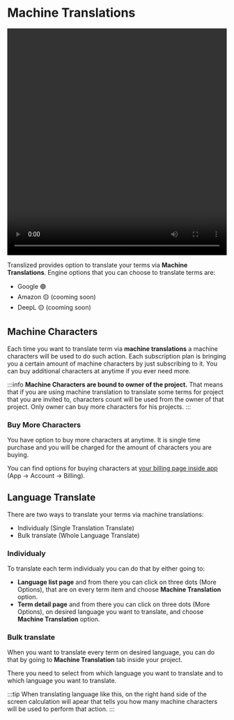 # Machine Translations

<video width="100%" height="520" controls>
  <source
    src="/features/machine-translations/Translized_-_ML.mp4"
    type="video/mp4"
  />
</video>

Translized provides option to translate your terms via **Machine Translations**. Engine options that you can choose to translate terms are:

- Google 🟢
- Amazon 🟡 (cooming soon)
- DeepL 🟡 (cooming soon)

## Machine Characters

Each time you want to translate term via **machine translations** a machine characters will be used to do such action. Each subscription plan is bringing you a certain amount of machine characters by just subscribing to it. You can buy additional characters at anytime if you ever need more.

:::info
**Machine Characters are bound to owner of the project.** That means that if you are using machine translation to translate some terms for project that you are invited to, characters count will be used from the owner of that project. Only owner can buy more characters for his projects.
:::

### Buy More Characters

You have option to buy more characters at anytime. It is single time purchase and you will be charged for the amount of characters you are buying.

You can find options for buying characters at [your billing page inside app](https://app.translized.com/account/billing) (App -> Account -> Billing).

## Language Translate

There are two ways to translate your terms via machine translations:

- Individualy (Single Translation Translate)
- Bulk translate (Whole Language Translate)

### Individualy

To translate each term individualy you can do that by either going to:

- **Language list page** and from there you can click on three dots (More Options), that are on every term item and choose **Machine Translation** option.
- **Term detail page** and from there you can click on three dots (More Options), on desired language you want to translate, and choose **Machine Translation** option.

### Bulk translate

When you want to translate every term on desired language, you can do that by going to **Machine Translation** tab inside your project.

There you need to select from which language you want to translate and to which language you want to translate.

:::tip
When translating language like this, on the right hand side of the screen calculation will apear that tells you how many machine characters will be used to perform that action.
:::
